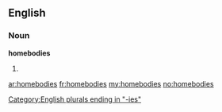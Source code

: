 ==English==
===Noun===
'''homebodies'''

#{{plural of|[[homebody]]}}

[[Category:English plurals ending in "-ies"]]

[[ar:homebodies]]
[[fr:homebodies]]
[[my:homebodies]]
[[no:homebodies]]